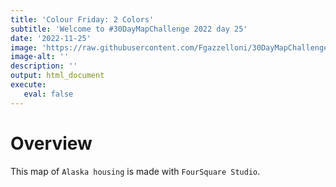 ```yaml
---
title: 'Colour Friday: 2 Colors'
subtitle: 'Welcome to #30DayMapChallenge 2022 day 25'
date: '2022-11-25'
image: 'https://raw.githubusercontent.com/Fgazzelloni/30DayMapChallenge/master/2022/day25_color_friday_2_colors/day25_color_firday_2_colors.png'
image-alt: ''
description: ''
output: html_document
execute: 
   eval: false
---
```


# Overview

This map of `Alaska housing` is made with `FourSquare Studio`.